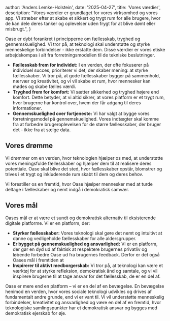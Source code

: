 
  author: 'Anders Lemke-Holstein',
  date: '2025-04-27',
  title: 'Vores værdier',
  description:
    "Vores værdier er grundlaget for vores virksomhed og vores app. Vi stræber efter at skabe et sikkert og trygt rum for alle brugere, hvor de kan dele deres tanker og oplevelser uden frygt for at blive dømt eller misbrugt.",
}


Oase er dybt forankret i principperne om fællesskab, tryghed og gennemskuelighed. Vi tror på, at teknologi skal understøtte og styrke menneskelige forbindelser - ikke erstatte dem. Disse værdier er vores etiske arbejdskompas i alt fra forretningsmodellen til de tekniske beslutninger.

- __Fællesskab frem for individet:__ I en verden, der ofte fokuserer på individuel succes, prioriterer vi det, der skaber mening: at styrke fællesskaber. Vi tror på, at gode fællesskaber bygger på sammenhold, nærvær og kreativitet, og vi vil skabe et rum, hvor mennesker kan mødes og skabe fælles værdi.
- __Tryghed frem for komfort:__ Vi sætter sikkerhed og tryghed højere end komfort. Dette betyder, at vi altid sikrer, at vores platform er et trygt rum, hvor brugerne har kontrol over, hvem der får adgang til deres informationer.
- __Gennemskuelighed over fortjeneste:__ Vi har valgt at bygge vores forretningsmodel på gennemskuelighed. Vores indtægter skal komme fra at forbedre brugeroplevelsen for de større fællesskaber, der bruger det - ikke fra at sælge data.

## Vores drømme

Vi drømmer om en verden, hvor teknologien hjælper os med, at understøtte vores meningsfulde fællesskaber og hjælper dem til at realisere deres potentiale. Oase skal blive det sted, hvor fællesskaber opstår, blomstrer og trives i et trygt og inkluderende rum skabt til dem og deres behov.

Vi forestiller os en fremtid, hvor Oase hjælper mennesker med at turde deltage i fælleskaber og nemt indgå i demokratisk samvær.

## Vores mål

Oases mål er at være et sundt og demokratisk alternativ til eksisterende digitale platforme. Vi er en platform, der:

- __Styrker fællesskaber:__ Vores teknologi skal gøre det nemt og intuitivt at danne og vedligeholde fællesskaber for alle aldersgrupper.
- __Er bygget på gennemskuelighed og ansvarlighed:__ Vi er en platform, der gør en dyd ud af faktisk at respektere brugernes privatliv og løbende forbedre Oase ud fra brugernes feedback. Derfor er det også Oases mål i fremtiden at
- __Inspirerer til aktivt medborgerskab:__ Vi tror på, at teknologi kan være et værktøj for at styrke refleksion, demokratisk ånd og samtale, og vi vil inspirere brugerne til at tage ansvar for det fællesskab, de er en del af.

Oase er mere end en platform – vi er en del af en bevægelse. En bevægelse henimod en verden, hvor vores sociale teknologi udvikles og drives af fundamentalt andre grunde, end vi er vant til. Vi vil understøtte menneskelig forbindelser, kreativitet og ansvarlighed og være en del af en fremtid, hvor teknologiske samlingspunkter har et demokratisk ansvar og bygges med demokratisk ejerskab for øje.

